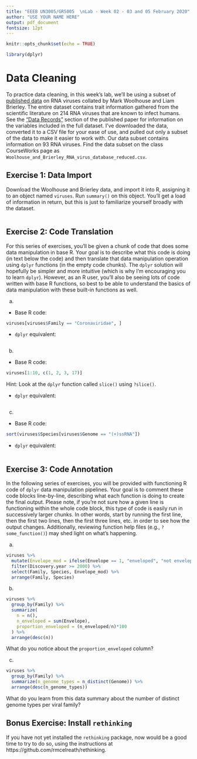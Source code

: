 ```yaml
---
title: "EEEB UN3005/GR5005  \nLab - Week 02 - 03 and 05 February 2020"
author: "USE YOUR NAME HERE"
output: pdf_document
fontsize: 12pt
---
```


```r

knitr::opts_chunk$set(echo = TRUE)

library(dplyr)
```


# Data Cleaning

To practice data cleaning, in this week's lab, we'll be using a subset of [published data](https://www.nature.com/articles/sdata201817) on RNA viruses collated by Mark Woolhouse and Liam Brierley. The entire dataset contains trait information gathered from the scientific literature on 214 RNA viruses that are known to infect humans. See the ["Data Records"](https://www.nature.com/articles/sdata201817#data-records) section of the published paper for information on the variables included in the full dataset. I've downloaded the data, converted it to a CSV file for your ease of use, and pulled out only a subset of the data to make it easier to work with. Our data subset contains information on 93 RNA viruses. Find the data subset on the class CourseWorks page as `Woolhouse_and_Brierley_RNA_virus_database_reduced.csv`. 


## Exercise 1: Data Import

Download the Woolhouse and Brierley data, and import it into R, assigning it to an object named `viruses`. Run `summary()` on this object. You'll get a load of information in return, but this is just to familiarize yourself broadly with the dataset.

```r

```


## Exercise 2: Code Translation

For this series of exercises, you'll be given a chunk of code that does some data manipulation in base R. Your goal is to describe what this code is doing (in text below the code) and then translate that data manipulation operation using `dplyr` functions (in the empty code chunks). The `dplyr` solution will hopefully be simpler and more intuitive (which is why I'm encouraging you to learn `dplyr`). However, as an R user, you'll also be seeing lots of code written with base R functions, so best to be able to understand the basics of data manipulation with these built-in functions as well.

a) 
  
- Base R code:

```r

viruses[viruses$Family == "Coronaviridae", ]
```

- `dplyr` equivalent: 

```r

```

b)

- Base R code:

```r

viruses[1:10, c(1, 2, 3, 17)]
```

Hint: Look at the `dplyr` function called `slice()` using `?slice()`.

- `dplyr` equivalent:

```r

```

c)

- Base R code:

```r

sort(viruses$Species[viruses$Genome == "(+)ssRNA"])
```

- `dplyr` equivalent:

```r

```


## Exercise 3: Code Annotation

In the following series of exercises, you will be provided with functioning R code of `dplyr` data manipulation pipelines. Your goal is to comment these code blocks line-by-line, describing what each function is doing to create the final output. Please note, if you're not sure how a given line is functioning within the whole code block, this type of code is easily run in successively larger chunks. In other words, start by running the first line, then the first two lines, then the first three lines, etc. in order to see how the output changes. Additionally, reviewing function help files (e.g., `?some_function()`) may shed light on what's happening.

a)

```r

viruses %>%
  mutate(Envelope_mod = ifelse(Envelope == 1, "enveloped", "not enveloped")) %>%
  filter(Discovery.year >= 2000) %>%
  select(Family, Species, Envelope_mod) %>%
  arrange(Family, Species)
```

b)

```r

viruses %>%
  group_by(Family) %>%
  summarize(
    n = n(),
    n_enveloped = sum(Envelope),
    proportion_enveloped = (n_enveloped/n)*100
  ) %>%
  arrange(desc(n))
```

What do you notice about the `proportion_enveloped` column?

c)

```r

viruses %>%
  group_by(Family) %>%
  summarize(n_genome_types = n_distinct(Genome)) %>%
  arrange(desc(n_genome_types))
```

What do you learn from this data summary about the number of distinct genome types per viral family?

## Bonus Exercise: Install `rethinking`

If you have not yet installed the `rethinking` package, now would be a good time to try to do so, using the instructions at https://github.com/rmcelreath/rethinking.